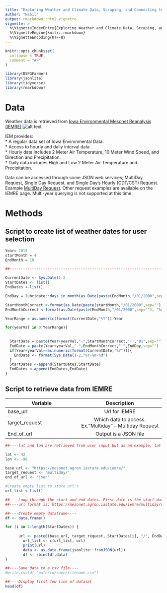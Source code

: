 ```yaml
---
title: "Exploring Weather and Climate Data, Scraping, and Connecting to the Dashboard"
author: "Nabil"
output: rmarkdown::html_vignette
vignette: >
  %\VignetteIndexEntry{Exploring Weather and Climate Data, Scraping, and Connecting to the Dashboard}
  %\VignetteEngine{knitr::rmarkdown}
  %\VignetteEncoding{UTF-8}
---
```


```r
knitr::opts_chunk$set(
  collapse = TRUE,
  comment = "#>"
)
```

```r
library(DSPGFarmer)
library(jsonlite)
library(tidyverse)
library(rmarkdown)
```

# Data

Weather data is retrieved from [Iowa Environmental Mesonet Reanalysis (IEMRE)](https://mesonet.agron.iastate.edu/iemre/) ![alt text](https://mesonet.agron.iastate.edu/images/logo_small.png "IEM")  


IEM provides:  
* A regular data set of Iowa Environmental Data.  
* Access to hourly and daily interval data.  
* Hourly data includes 2 Meter Air Temperature, 10 Meter Wind Speed, and Direction and Precipitation.  
* Daily data includes High and Low 2 Meter Air Temperature and Precipitation. 

Data can be accessed through some JSON web services; MultiDay Request, Single Day Request, and Single Day's Hourly (CDT/CST) Request. Example [MultiDay Request](https://mesonet.agron.iastate.edu/iemre/multiday/2010-05-01/2010-09-30/42.54/-96.40/json). Other request examples are available on the IEMRE page. Multi-year querying is not supported at this time. 

  
# Methods

## Script to create list of weather dates for user selection

```r
Year= 2015
startMonth = 4
EndMonth = 10

##----------------------------------------------------------------------------

CurrentDate <- Sys.Date()-2
StartDates <- list()
EndDates <-list()

EndDay = lubridate::days_in_month(as.Date(paste(EndMonth,"/01/2000",sep="")))

StartMonthCorrect <-format(as.Date(paste(startMonth,"/01/2000",sep=""), "%m/%d/%y"),"%m")
EndMonthCorrect <-format(as.Date(paste(EndMonth,"/01/2000",sep=""), "%m/%d/%y"),"%m")

YearRange = as.numeric(format(CurrentDate,"%Y"))-Year

for(yearVal in 0:YearRange){
  
    
  StartDate = paste(Year+yearVal,"-",StartMonthCorrect,'-',"01",sep="")
  EndDate = paste(Year+yearVal,"-",EndMonthCorrect,"-",EndDay,sep="")
  if(Year+yearVal==as.numeric(format(CurrentDate,"%Y"))){
    EndDate <- format(Sys.Date()-2,"%Y-%m-%d")
  }
  StartDates <-append(StartDates,StartDate)
  EndDates <-append(EndDates,EndDate)
}
```

## Script to retrieve data from IEMRE


| Variable      | Description           
| ------------- |:-------------:                                               |
| base_url      | Url for IEMRE                                                |
| target_request| Which data to access. Ex.”Multiday” – Multiday Request       |
| End_of_url    | Output is a JSON file                                        |


```r

##----lat and lon are retrieved from user input but as an example, lat and lon will be provided here-----

lat <- 42
lon <- -98

base_url <- "https://mesonet.agron.iastate.edu/iemre/"
target_request <- "multiday/"
end_of_url <- "json"

#Create empty list to store url's
url_list <-list()

##----Loop through the start and end dates. First date is the start date, second date is the end date. Dates are paired.-----
##----url format is: https://mesonet.agron.iastate.edu/iemre/multiday/start_dates/end_dates/lat/lon/json------

##----Create empty dataframe----
df <- data.frame()

for (i in 1:length(StartDates)) {
      
      url <- paste0(base_url, target_request, StartDates[i], "/", EndDates[i], "/", lat, "/", lon, "/", end_of_url)
        url_list <- c(url_list, url)
        print(url)  
        data <- as.data.frame(jsonlite::fromJSON(url))
        df <- rbind(df,data)
}

##----Save data to a csv file----
#write.csv(df,"path/to/save/filename.csv")
```  
```r
##----Display first few line of dataset
head(df)
```


  
